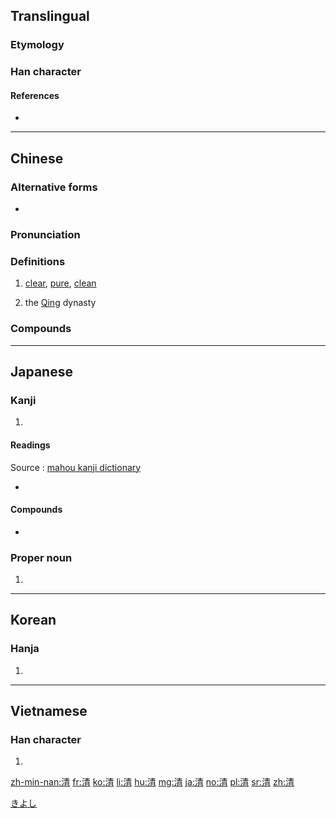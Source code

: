 {{also|淸}}
==Translingual==

===Etymology===
{{Han compound|水|青|c1=s|c2=p|t1=water|ls=psc}}

===Han character===
{{Han char|rn=85|rad=水|as=08|sn=11|four=35127|canj=EQMB|ids=⿰氵青}}

====References====
* {{Han ref|kx=0633.371|dkj=17695|dj=1038.010|hdz=31637.110|uh=6E05|ud=28165|bh=B24D|bd=45645}}

----

==Chinese==
{{zh-forms}}

===Alternative forms===
* {{zh-l|淸}}

===Pronunciation===
{{zh-pron
|m=qīng
|c=cing1,ceng1
|h=pfs=chhîn
|md=
|mn=chheⁿ/chhiⁿ/chheng
|w=
|mc=y
|oc=y
|cat=a
}}

===Definitions===
{{zh-hanzi}}

# [[clear]], [[pure]], [[clean]]
# {{abbreviation of|lang=zh|{{zh-l|清朝}}|dot=:}} the [[Qing]] dynasty

===Compounds===
{{der3
|{{l|cmn|清白}}
|{{l|cmn|清碧}}
|{{l|cmn|清仓}}
|{{l|cmn|清册}}
|{{l|cmn|清茶}}
|{{l|cmn|清查}}
|{{l|cmn|清产核资}}
|{{l|cmn|清偿}}
|{{l|cmn|清场}}
|{{l|cmn|清唱}}
|{{l|cmn|清炒}}
|{{l|cmn|清澈}}, {{l|cmn|清彻}}
|{{l|cmn|清晨}}
|{{l|cmn|清澄}}
|{{l|cmn|清除}}
|{{l|cmn|清楚}}
|{{l|cmn|清醇}}
|{{l|cmn|清脆}}
|{{l|cmn|清单}}
|{{l|cmn|清淡}}
|{{l|cmn|清党}}
|{{l|cmn|清道}}
|{{l|cmn|清道夫}}
|{{l|cmn|清点}}
|{{l|cmn|清炖}}
|{{l|cmn|清芬}}
|{{l|cmn|清风}}
|{{l|cmn|清风两袖}}
|{{l|cmn|清福}}
|{{l|cmn|清高}}
|{{l|cmn|清稿}}
|{{l|cmn|清歌}}
|{{l|cmn|清官}}
|{{l|cmn|清光}}
|{{l|cmn|清规}}
|{{l|cmn|清规戒律}}
|{{l|cmn|清贵}}
|{{l|cmn|清寒}}
|{{l|cmn|清和}}
|{{l|cmn|清还}}
|{{l|cmn|清灰冷灶}}
|{{l|cmn|清辉}}, {{l|cmn|清晖}}
|{{l|cmn|清火}}
|{{l|cmn|清寂}}
|{{l|cmn|清减}}
|{{l|cmn|清检}}
|{{l|cmn|清健}}
|{{l|cmn|清剿}}
|{{l|cmn|清缴}}
|{{l|cmn|清教徒}}
|{{l|cmn|清洁}}
|{{l|cmn|清洁工}}
|{{l|cmn|清结}}
|{{l|cmn|清劲风}}
|{{l|cmn|清净}}
|{{l|cmn|清静}}
|{{l|cmn|清君侧}}
|{{l|cmn|清俊}}
|{{l|cmn|清峻}}
|{{l|cmn|清口}}
|{{l|cmn|清苦}}
|{{l|cmn|清库}}
|{{l|cmn|清朗}}
|{{l|cmn|清冷}}
|{{l|cmn|清理}}
|{{l|cmn|清丽}}
|{{l|cmn|清廉}}
|{{l|cmn|清凉}}
|{{l|cmn|清凉油}}
|{{l|cmn|清亮}}
|{{l|cmn|清冽}}
|{{l|cmn|清流}}
|{{l|cmn|清美}}
|{{l|cmn|清名}}
|{{l|cmn|清明}}
|{{l|cmn|清喷漆}}
|{{l|cmn|清贫}}
|{{l|cmn|清平}}
|{{l|cmn|清漆}}
|{{l|cmn|清奇}}
|{{l|cmn|清绮}}
|{{l|cmn|清气}}
|{{l|cmn|清讫}}
|{{l|cmn|清浅}}
|{{l|cmn|清欠}}
|{{l|cmn|清秋}}
|{{l|cmn|清癯}}
|{{l|cmn|清曲}}
|{{l|cmn|清趣}}
|{{l|cmn|清泉}}
|{{l|cmn|清热}}
|{{l|cmn|清润}}
|{{l|cmn|清扫}}
|{{l|cmn|清瘦}}
|{{l|cmn|清爽}}
|{{l|cmn|清水墙}}
|{{l|cmn|清水衙门}}
|{{l|cmn|清算}}
|{{l|cmn|清谈}}
|{{l|cmn|清汤}}
|{{l|cmn|清汤寡水}}, {{l|cmn|清汤寡水儿}}
|{{l|cmn|清甜}}
|{{l|cmn|清通}}
|{{l|cmn|清退}}
|{{l|cmn|清婉}}
|{{l|cmn|清晰}}
|{{l|cmn|清晰度}}
|{{l|cmn|清洗}}
|{{l|cmn|清鲜}}
|{{l|cmn|清闲}}
|{{l|cmn|清香}}
|{{l|cmn|清晓}}
|{{l|cmn|清心}}
|{{l|cmn|清新}}
|{{l|cmn|清馨}}
|{{l|cmn|清醒}}
|{{l|cmn|清兴}}
|{{l|cmn|清秀}}
|{{l|cmn|清雅}}
|{{l|cmn|清扬}}
|{{l|cmn|清样}}
|{{l|cmn|清恙}}
|{{l|cmn|清野}}
|{{l|cmn|清夜}}
|{{l|cmn|清一色}}
|{{l|cmn|清议}}
|{{l|cmn|轻逸}}
|{{l|cmn|清音}}
|{{l|cmn|清莹}}
|{{l|cmn|清幽}}
|{{l|cmn|清油}}
|{{l|cmn|清游}}
|{{l|cmn|清越}}
|{{l|cmn|清早}}
|{{l|cmn|清湛}}
|{{l|cmn|清账}}
|{{l|cmn|清真}}
|{{l|cmn|清真教}}
|{{l|cmn|清真寺}}
|{{l|cmn|清蒸}}
|{{l|cmn|清正}}
|{{l|cmn|澄清}}
}}

----

==Japanese==

===Kanji===
{{ja-kanji|grade=4|rs=水08}}

# {{defn|lang=ja|sort=水08}}

====Readings====
Source : [http://www.mahou.org/Kanji/4036/?jouyou mahou kanji dictionary]
* {{ja-readings|goon=[[しょう]] (shō)|kanon=[[せい]] (sei)|toon=[[しん]] (shin)|kun=[[きよい]] (kiyoi), [[きよめる]] (kiyomeru)|nanori=[[あき]] (aki), [[さや]] (saya), [[し]] (shi), [[すが]] (suga), [[すみ]] (sumi), [[せ]] (se), [[ちん]] (chin)}}

====Compounds====
* {{l|ja|清酒|tr=[[せいしゅ]], seishu}}

===Proper noun===
{{ja-pos|k|proper|hira=きよし|rom=Kiyoshi}}

# {{given name|male|lang=ja}}

[[Category:Japanese male given names|きよし]]

----

==Korean==

===Hanja===
{{ko-hanja|hangeul=청|eumhun=|rv=cheong|mr=ch'ŏng|y=cheng}}

# {{defn|lang=ko|sort=水08}}

----

==Vietnamese==

===Han character===
{{vi-hantu|[[thanh]], [[thảnh]], [[thênh]], [[thinh]]|rs=水08}}

# {{defn|lang=vi|sort=水08}}

[[zh-min-nan:清]]
[[fr:清]]
[[ko:清]]
[[li:清]]
[[hu:清]]
[[mg:清]]
[[ja:清]]
[[no:清]]
[[pl:清]]
[[sr:清]]
[[zh:清]]